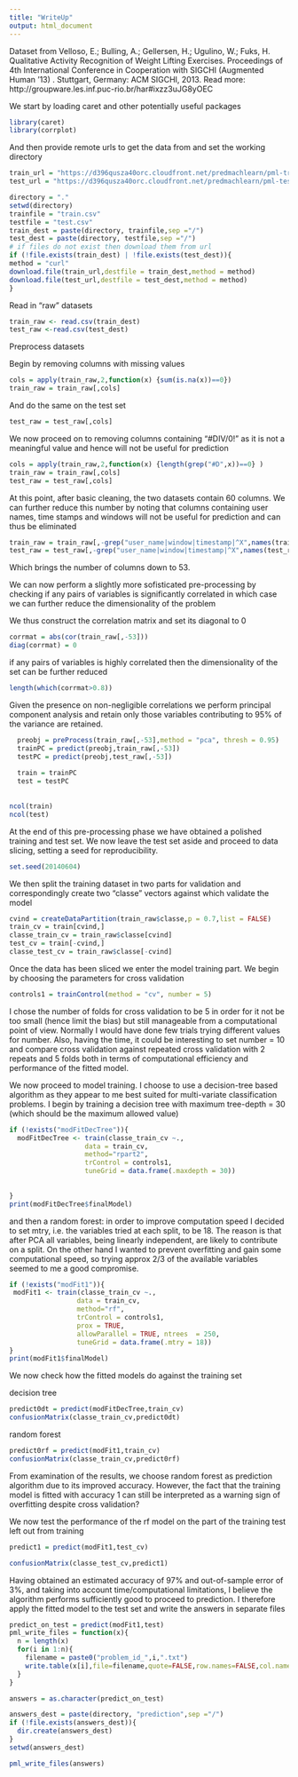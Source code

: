 ```yaml
---
title: "WriteUp"
output: html_document
---
```

Dataset from
Velloso, E.; Bulling, A.; Gellersen, H.; Ugulino, W.; Fuks, 
H. Qualitative Activity Recognition of Weight Lifting Exercises. 
Proceedings of 4th International Conference in Cooperation with 
SIGCHI (Augmented Human '13) . Stuttgart, Germany: ACM SIGCHI, 2013.
Read more: http://groupware.les.inf.puc-rio.br/har#ixzz3uJG8yOEC

We start by loading caret and other potentially useful packages
```r
library(caret)
library(corrplot)


```

And then provide remote urls to get the data from and set the working directory 

```r

train_url = "https://d396qusza40orc.cloudfront.net/predmachlearn/pml-training.csv"
test_url = "https://d396qusza40orc.cloudfront.net/predmachlearn/pml-testing.csv" 

directory = "."
setwd(directory)
trainfile = "train.csv"
testfile = "test.csv"
train_dest = paste(directory, trainfile,sep ="/")
test_dest = paste(directory, testfile,sep ="/")
# if files do not exist then download them from url
if (!file.exists(train_dest) | !file.exists(test_dest)){
method = "curl"  
download.file(train_url,destfile = train_dest,method = method)
download.file(test_url,destfile = test_dest,method = method)
}
```
Read in "raw" datasets

```r
train_raw <- read.csv(train_dest)
test_raw <-read.csv(test_dest)
```

 Preprocess datasets

Begin by removing columns with missing values
```r
cols = apply(train_raw,2,function(x) {sum(is.na(x))==0})
train_raw = train_raw[,cols]

```
And do the same on the test set
```r
test_raw = test_raw[,cols]
```

We now proceed on to removing columns containing "#DIV/0!" as 
it is not a meaningful value and hence will not be useful for prediction
```r
cols = apply(train_raw,2,function(x) {length(grep("#D",x))==0} )
train_raw = train_raw[,cols]
test_raw = test_raw[,cols]
```

At this point, after basic cleaning, the two datasets contain 60 columns.
We can further reduce this number by noting that columns containing user names,
time stamps and windows will not be useful for prediction and can thus be 
eliminated

```r
train_raw = train_raw[,-grep("user_name|window|timestamp|^X",names(train_raw))]
test_raw = test_raw[,-grep("user_name|window|timestamp|^X",names(test_raw))]
```

Which brings the number of columns down to 53.

We can now perform a slightly more sofisticated pre-processing 
by checking if any pairs of variables is significantly correlated
in which case we can further reduce the dimensionality of the problem

We thus construct the correlation matrix and set its diagonal to 0

```r
corrmat = abs(cor(train_raw[,-53]))
diag(corrmat) = 0
```
if any pairs of variables is highly correlated then
 the dimensionality of the set can be further reduced

```r
length(which(corrmat>0.8))

```

Given the presence on non-negligible correlations we perform
principal component analysis and retain only those
variables contributing to 95% of the variance are retained.
```r

  
  preobj = preProcess(train_raw[,-53],method = "pca", thresh = 0.95)
  trainPC = predict(preobj,train_raw[,-53])
  testPC = predict(preobj,test_raw[,-53])
 
  train = trainPC
  test = testPC
 
  
ncol(train)
ncol(test)

```

At the end of this pre-processing phase we have obtained a polished
training and test set. We now leave the test set aside and proceed to 
data slicing, setting a seed for reproducibility.
```r
set.seed(20140604)
```

We then split the training dataset in two parts for validation
and correspondingly create two "classe" vectors against which
validate the model

```r
cvind = createDataPartition(train_raw$classe,p = 0.7,list = FALSE)
train_cv = train[cvind,]
classe_train_cv = train_raw$classe[cvind]
test_cv = train[-cvind,]
classe_test_cv = train_raw$classe[-cvind]
```

Once the data has been sliced we enter the model training part.
We begin by choosing the parameters for cross validation

```r
controls1 = trainControl(method = "cv", number = 5)
```

I chose the number of folds for cross validation to be 5 in order
for it not be too small (hence limit the bias) but still manageable
from a computational point of view. Normally I would have done
few trials trying different values for number.
Also, having the time, it could be interesting to set number = 10
and compare cross validation against repeated cross validation with 
2 repeats and 5 folds both in terms of computational efficiency and
performance of the fitted model.

We now proceed to model training. I choose to use a decision-tree based algorithm
as they
appear to me best suited for multi-variate classification problems. 
I begin by training a decision tree with maximum tree-depth = 30 (which should be
the maximum allowed value)

```r
if (!exists("modFitDecTree")){
  modFitDecTree <- train(classe_train_cv ~.,
                   data = train_cv,
                   method="rpart2",
                   trControl = controls1,
                   tuneGrid = data.frame(.maxdepth = 30))
  
  
}
print(modFitDecTree$finalModel)

```

and then a random forest: in order to improve computation speed I decided to 
set mtry, i.e. the variables tried at each split, to be 18.
The reason  is that after PCA all variables, being
linearly independent, are likely to contribute on a split. On the other hand
I wanted to prevent overfitting and gain some computational speed, so
trying  approx 2/3 of the available variables seemed to me a good compromise.

```r
if (!exists("modFit1")){
 modFit1 <- train(classe_train_cv ~.,
                 data = train_cv,
                 method="rf",
                 trControl = controls1,
                 prox = TRUE,
                 allowParallel = TRUE, ntrees  = 250, 
                 tuneGrid = data.frame(.mtry = 18))
}
print(modFit1$finalModel)
```

We now check how the fitted models do against
the training set

decision tree
```r
predict0dt = predict(modFitDecTree,train_cv)
confusionMatrix(classe_train_cv,predict0dt)
```

random forest
```r
predict0rf = predict(modFit1,train_cv)
confusionMatrix(classe_train_cv,predict0rf)
```

From examination of the results, we choose
random forest as prediction algorithm 
due to its improved accuracy. However,
 the fact 
that the training model is fitted with accuracy 
1 can still be interpreted as 
a warning sign of overfitting despite cross validation? 

We now test the performance of the rf  model 
on the part of the training test left out from training
```r

predict1 = predict(modFit1,test_cv)

confusionMatrix(classe_test_cv,predict1)
```

Having obtained an estimated accuracy of 97% and out-of-sample error of 3%, 
and taking
into account time/computational limitations, I believe
the algorithm performs sufficiently good to proceed to prediction.
I therefore apply the fitted model to the test set and 
write the answers in separate files

```r
predict_on_test = predict(modFit1,test)
pml_write_files = function(x){
  n = length(x)
  for(i in 1:n){
    filename = paste0("problem_id_",i,".txt")
    write.table(x[i],file=filename,quote=FALSE,row.names=FALSE,col.names=FALSE)
  }
}

answers = as.character(predict_on_test)

answers_dest = paste(directory, "prediction",sep ="/")
if (!file.exists(answers_dest)){
  dir.create(answers_dest)
}
setwd(answers_dest)

pml_write_files(answers)
```



